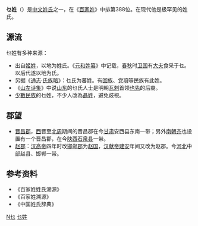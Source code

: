 {{姓氏
|姓氏=乜
|拼音=Niè
|中国大陆=niè
|南京官話=mie<sup>3</sup>
|台湾=ㄋㄧㄝˋ
|香港= 
|澳门=
|新加坡=
|马来西亚=
|越南=Mã
|韩国=먀
|反切=彌也切
|同音字=
|堂号=
|郡望=[[晋昌郡|晋昌郡]]
}}

'''乜姓'''（{{標音|字=乜|拼音=Niè|南京=mie<sup>3</sup>|反切=彌也|中古=miax}}）是[[中文姓氏|中文姓氏]]之一，在《[[百家姓|百家姓]]》中排第388位。在现代他是极罕见的姓氏。

== 源流 ==
乜姓有多种来源：
*出自[[姬姓|姬姓]]，以地为姓氏。《[[元和姓纂|元和姓纂]]》中记载，[[春秋|春秋]]时[[卫国|卫国]]有[[大夫|大夫]]食采于乜。以后代遂以地为氏。
*另据《[[通志|通志]]·[[氏族略|氏族略]]》：乜氏为蕃姓。有[[回族|回族]]、[[党項|党項]]等民族有此姓。
*《[[山左诗集|山左诗集]]》中说[[山东|山东]]的乜氏人士是明朝[[瓦刺|瓦刺]]首领[[也先|也先]]的后裔。
*[[少數民族|少數民族]]的乜姓，不少人改為[[聶姓|聶姓]]，避免歧視。

== 郡望 ==
*[[晋昌郡|晋昌郡]]，[[西|西]]晋至[[北周|北周]]期间的晋昌郡在今[[甘肃|甘肃]]安西县东南一带；另外[[南朝齐|南朝齐]]也设置有一个晋昌郡，在今[[陕西|陕西]][[石泉县|石泉县]]一带。
*[[赵郡|赵郡]]：[[汉高帝|汉高帝]]四年时改[[邯郸郡|邯郸郡]]为[[赵国|赵国]]，[[汉献帝|汉献帝]][[建安|建安]]年间又改为赵郡。今[[河北|河北]]中部赵县、邯郸一带。

== 参考资料 ==
{{Reflist|2}}
*《百家姓姓氏溯源》
*《百家姓溯源》
*《中国姓氏辞典》

<references group="注释"/>

[[Category:罕見或停用漢姓|N乜]]
[[Category:乜姓|]]